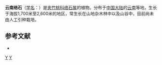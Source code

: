 {{Speciesbox
| genus = Trachelospermum
| species = yunnanense
| authority = Tsiagn et P. T. Li
}}

'''云南络石'''（[[学名|学名]]：{{lang|la|''Trachelospermum yunnanense''}}）是[[夹竹桃科|夹竹桃科]][[络石属|络石属]]的植物。分布于[[中国大陆|中国大陆]]的[[云南|云南]]等地，生长于海拔1,700米至2,600米的地区，常生长在山地杂木林中以及山谷中，目前尚未由人工引种栽培。

== 参考文献 ==
<div class="references-small">
* {{cite web| url =http://www.bioinfo.cn/db05/KmzwSpecies.php?action=view&id=30567| title =云南络石| work =《中国高等植物数据库全库》| publisher =中国科学院微生物研究所| author =昆明植物研究所| accessdate =2009-02-26| deadurl =yes| archiveurl =https://web.archive.org/web/20160305045747/http://www.bioinfo.cn/db05/KmzwSpecies.php?action=view&id=30567| archivedate =2016-03-05}}
</div>

{{taxonbar}}

[[Category:云南植物|Y]]
[[Category:络石属|Y]]